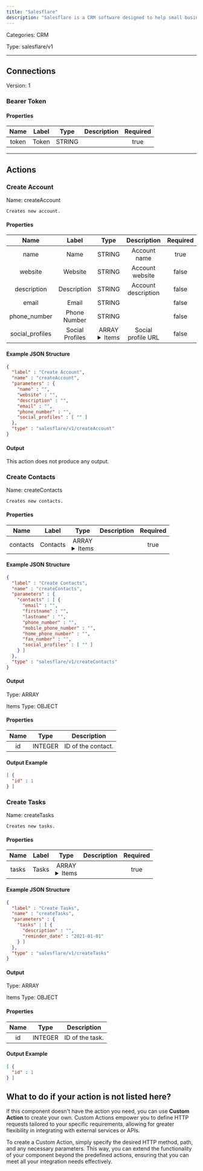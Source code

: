 ```yaml
---
title: "Salesflare"
description: "Salesflare is a CRM software designed to help small businesses and startups manage their customer relationships efficiently."
---
```



Categories: CRM


Type: salesflare/v1

<hr />



## Connections

Version: 1


### Bearer Token

#### Properties

|      Name       |      Label     |     Type     |     Description     | Required |
|:---------------:|:--------------:|:------------:|:-------------------:|:--------:|
| token | Token | STRING |  | true |





<hr />


## Actions


### Create Account
Name: createAccount

`Creates new account.`

#### Properties

|      Name       |      Label     |     Type     |     Description     | Required |
|:---------------:|:--------------:|:------------:|:-------------------:|:--------:|
| name | Name | STRING | Account name | true |
| website | Website | STRING | Account website | false |
| description | Description | STRING | Account description | false |
| email | Email | STRING |  | false |
| phone_number | Phone Number | STRING |  | false |
| social_profiles | Social Profiles | ARRAY <details> <summary> Items </summary> [STRING] </details> | Social profile URL | false |

#### Example JSON Structure
```json
{
  "label" : "Create Account",
  "name" : "createAccount",
  "parameters" : {
    "name" : "",
    "website" : "",
    "description" : "",
    "email" : "",
    "phone_number" : "",
    "social_profiles" : [ "" ]
  },
  "type" : "salesflare/v1/createAccount"
}
```

#### Output

This action does not produce any output.




### Create Contacts
Name: createContacts

`Creates new contacts.`

#### Properties

|      Name       |      Label     |     Type     |     Description     | Required |
|:---------------:|:--------------:|:------------:|:-------------------:|:--------:|
| contacts | Contacts | ARRAY <details> <summary> Items </summary> [&#123;STRING\(email), STRING\(firstname), STRING\(lastname), STRING\(phone_number), STRING\(mobile_phone_number), STRING\(home_phone_number), STRING\(fax_number), [STRING]\(social_profiles)&#125;] </details> |  | true |

#### Example JSON Structure
```json
{
  "label" : "Create Contacts",
  "name" : "createContacts",
  "parameters" : {
    "contacts" : [ {
      "email" : "",
      "firstname" : "",
      "lastname" : "",
      "phone_number" : "",
      "mobile_phone_number" : "",
      "home_phone_number" : "",
      "fax_number" : "",
      "social_profiles" : [ "" ]
    } ]
  },
  "type" : "salesflare/v1/createContacts"
}
```

#### Output



Type: ARRAY


Items Type: OBJECT


#### Properties
|     Name     |     Type     |     Description     |
|:------------:|:------------:|:-------------------:|
| id | INTEGER | ID of the contact. |





#### Output Example
```json
[ {
  "id" : 1
} ]
```


### Create Tasks
Name: createTasks

`Creates new tasks.`

#### Properties

|      Name       |      Label     |     Type     |     Description     | Required |
|:---------------:|:--------------:|:------------:|:-------------------:|:--------:|
| tasks | Tasks | ARRAY <details> <summary> Items </summary> [&#123;STRING\(description), DATE\(reminder_date)&#125;] </details> |  | true |

#### Example JSON Structure
```json
{
  "label" : "Create Tasks",
  "name" : "createTasks",
  "parameters" : {
    "tasks" : [ {
      "description" : "",
      "reminder_date" : "2021-01-01"
    } ]
  },
  "type" : "salesflare/v1/createTasks"
}
```

#### Output



Type: ARRAY


Items Type: OBJECT


#### Properties
|     Name     |     Type     |     Description     |
|:------------:|:------------:|:-------------------:|
| id | INTEGER | ID of the task. |





#### Output Example
```json
[ {
  "id" : 1
} ]
```




## What to do if your action is not listed here?

If this component doesn't have the action you need, you can use **Custom Action** to create your own. Custom Actions empower you to define HTTP requests tailored to your specific requirements, allowing for greater flexibility in integrating with external services or APIs.

To create a Custom Action, simply specify the desired HTTP method, path, and any necessary parameters. This way, you can extend the functionality of your component beyond the predefined actions, ensuring that you can meet all your integration needs effectively.

